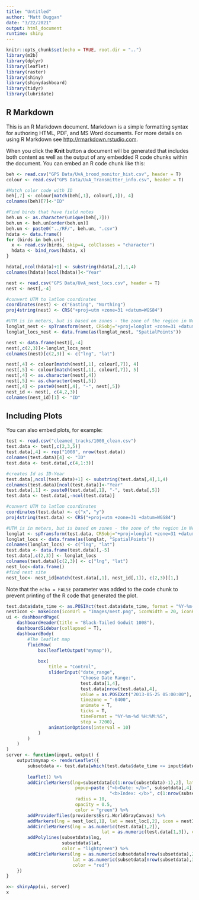 ---
title: "Untitled"
author: "Matt Duggan"
date: "3/22/2021"
output: html_document
runtime: shiny
---

```{r setup, include=FALSE}
knitr::opts_chunk$set(echo = TRUE, root.dir = "..")
library(m2b)
library(dplyr)
library(leaflet)
library(raster)
library(shiny)
library(shinydashboard)
library(tidyr)
library(lubridate)
```

## R Markdown

This is an R Markdown document. Markdown is a simple formatting syntax for authoring HTML, PDF, and MS Word documents. For more details on using R Markdown see <http://rmarkdown.rstudio.com>.

When you click the **Knit** button a document will be generated that includes both content as well as the output of any embedded R code chunks within the document. You can embed an R code chunk like this:

```{r Find Id and colorcode}

beh <- read.csv("GPS Data/UvA_brood_monitor_hist.csv", header = T)
colour <- read.csv("GPS Data/UvA_Transmitter_info.csv", header = T) 

#Match color code with ID
beh[,7] <- colour[match(beh[,1], colour[,1]), 4]
colnames(beh)[7]<-"ID"

#Find birds that have field notes
beh.un <- as.character(unique(beh[,7]))
beh.un <- beh.un[order(beh.un)]
beh.un <- paste0("../RF/", beh.un, ".csv")
hdata <- data.frame()
for (birds in beh.un){
  x <- read.csv(birds, skip=4, colClasses = "character")
  hdata <- bind_rows(hdata, x)
}

hdata[,ncol(hdata)+1] <- substring(hdata[,2],1,4)
colnames(hdata)[ncol(hdata)]<-"Year"
```

```{r nest data reformating}

nest <- read.csv("GPS Data/UvA_nest_locs.csv", header = T)
nest <- nest[,-4]

#convert UTM to latlon coordinates 
coordinates(nest) <- c("Easting", "Northing")
proj4string(nest) <- CRS("+proj=utm +zone=31 +datum=WGS84")

#UTM is in meters, but is based on zones - the zone of the region in Netherlands is 31N or 32N (western Netherlands)
longlat_nest <- spTransform(nest, CRSobj="+proj=longlat +zone=31 +datum=WGS84")
longlat_locs_nest <- data.frame(as(longlat_nest, "SpatialPoints"))

nest <- data.frame(nest)[,-4]
nest[,c(2,3)]<-longlat_locs_nest
colnames(nest)[c(2,3)] <- c("lng", "lat") 

nest[,4] <- colour[match(nest[,1], colour[,7]), 4]
nest[,5] <- colour[match(nest[,1], colour[,7]), 5]
nest[,4] <- as.character(nest[,4])
nest[,5] <- as.character(nest[,5])
nest[,4] <- paste0(nest[,4], "-", nest[,5])
nest_id <- nest[, c(4,2,3)]
colnames(nest_id)[1] <- "ID" 
```
## Including Plots

You can also embed plots, for example:

```{r test data reformatting}
test <- read.csv("cleaned_tracks/1008_clean.csv")
test.data <- test[,c(2,3,5)]
test.data[,4] <- rep("1008", nrow(test.data))
colnames(test.data)[4] <- "ID" 
test.data <- test.data[,c(4,1:3)]

#creates Id as ID-Year
test.data[,ncol(test.data)+1] <- substring(test.data[,4],1,4)
colnames(test.data)[ncol(test.data)]<-"Year"
test.data[,1] <- paste0(test.data[,1], "-", test.data[,5])
test.data <- test.data[,-ncol(test.data)]

#convert UTM to latlon coordinates 
coordinates(test.data) <- c("x", "y")
proj4string(test.data) <- CRS("+proj=utm +zone=31 +datum=WGS84")

#UTM is in meters, but is based on zones - the zone of the region in Netherlands is 31N or 32N (western Netherlands)
longlat <- spTransform(test.data, CRSobj="+proj=longlat +zone=31 +datum=WGS84")
longlat_locs <- data.frame(as(longlat, "SpatialPoints"))
colnames(longlat_locs) <- c("lng", "lat")
test.data <- data.frame(test.data)[,-5]
test.data[,c(2,3)] <- longlat_locs
colnames(test.data)[c(2,3)] <- c("lng", "lat")
nest_loc<-data.frame()
#find nest site
nest_loc<- nest_id[match(test.data[,1], nest_id[,1]), c(2,3)][1,]

```

Note that the `echo = FALSE` parameter was added to the code chunk to prevent printing of the R code that generated the plot.
```{r shiny}

test.data$date_time <- as.POSIXct(test.data$date_time, format = "%Y-%m-%d %H:%M:%S")
nestIcon <- makeIcon(iconUrl = "Images/nest.png", iconWidth = 20, iconHeight = 20, iconAnchorX = 15, iconAnchorY = 15)
ui <- dashboardPage(
    dashboardHeader(title = "Black-Tailed Godwit 1008"),
    dashboardSidebar(collapsed = T),
    dashboardBody(
        #The leaflet map
        fluidRow(
            box(leafletOutput("mymap")),
            
            box(
                title = "Control",
                sliderInput("date_range", 
                            "Choose Date Range:", 
                            test.data[1,4], 
                            test.data[nrow(test.data),4], 
                            value = as.POSIXct("2013-05-25 05:00:00"), 
                            timezone = "-0400", 
                            animate = T, 
                            ticks = T,
                            timeFormat = "%Y-%m-%d %H:%M:%S", 
                            step = 7200), 
                animationOptions(interval = 10)
            )
        )
    )
)
server <- function(input, output) {
    output$mymap <- renderLeaflet({
        subsetdata <- test.data[which(test.data$date_time <= input$date_range),]
        
        leaflet() %>%
        addCircleMarkers(lng=subsetdata[c(1:nrow(subsetdata)-1),2], lat=subsetdata[c(1:nrow(subsetdata)-1),3], 
                          popup=paste ("<b>Date: </b>", subsetdata[,4], "<br>",
                                       "<b>Index: </b>", c(1:nrow(subsetdata)), "<br>"), 
                          radius = 10, 
                          opacity = 0.5, 
                          color = "green") %>%
        addProviderTiles(providers$Esri.WorldGrayCanvas) %>% 
        addMarkers(lng = nest_loc[,1], lat = nest_loc[,2], icon = nestIcon)%>% 
        addCircleMarkers(lng = as.numeric(test.data[1,2]), 
                                    lat = as.numeric(test.data[1,3]), color = "darkviolet")%>% 
        addPolylines(subsetdata$lng,
                     subsetdata$lat, 
                     color = "lightgreen") %>%
        addCircleMarkers(lng = as.numeric(subsetdata[nrow(subsetdata),2]), 
                         lat = as.numeric(subsetdata[nrow(subsetdata),3]), 
                         color = "red") 
    })
}

x<- shinyApp(ui, server)
x
```
